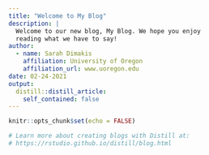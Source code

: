 ```yaml
---
title: "Welcome to My Blog"
description: |
  Welcome to our new blog, My Blog. We hope you enjoy 
  reading what we have to say!
author:
  - name: Sarah Dimakis
    affiliation: University of Oregon
    affiliation_url: www.uoregon.edu
date: 02-24-2021
output:
  distill::distill_article:
    self_contained: false
---
```


```r
knitr::opts_chunk$set(echo = FALSE)

# Learn more about creating blogs with Distill at:
# https://rstudio.github.io/distill/blog.html

```




